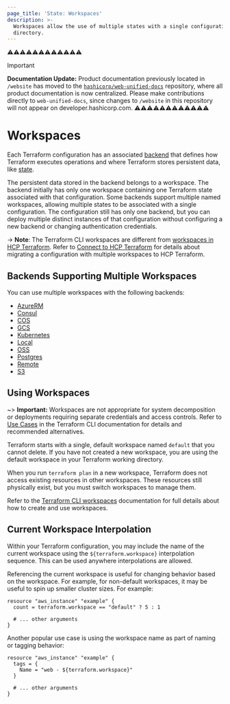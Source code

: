 ```yaml
---
page_title: 'State: Workspaces'
description: >-
  Workspaces allow the use of multiple states with a single configuration
  directory.
---
```


⚠️⚠️⚠️⚠️⚠️⚠️⚠️⚠️⚠️⚠️⚠️⚠️
> [!IMPORTANT]  
> **Documentation Update:** Product documentation previously located in `/website` has moved to the [`hashicorp/web-unified-docs`](https://github.com/hashicorp/web-unified-docs) repository, where all product documentation is now centralized. Please make contributions directly to `web-unified-docs`, since changes to `/website` in this repository will not appear on developer.hashicorp.com.
⚠️⚠️⚠️⚠️⚠️⚠️⚠️⚠️⚠️⚠️⚠️⚠️


# Workspaces

Each Terraform configuration has an associated [backend](/terraform/language/backend) that defines how Terraform executes operations and where Terraform stores persistent data, like [state](/terraform/language/state/purpose).

The persistent data stored in the backend belongs to a workspace. The backend initially has only one workspace containing one Terraform state associated with that configuration. Some backends support multiple named workspaces, allowing multiple states to be associated with a single configuration. The configuration still has only one backend, but you can deploy multiple distinct instances of that configuration without configuring a new backend or changing authentication
credentials.

-> **Note**: The Terraform CLI workspaces are different from [workspaces in HCP Terraform](/terraform/cloud-docs/workspaces). Refer to [Connect to HCP Terraform](/terraform/cli/cloud/settings) for details about migrating a configuration with multiple workspaces to HCP Terraform.

## Backends Supporting Multiple Workspaces

You can use multiple workspaces with the following backends:

- [AzureRM](/terraform/language/backend/azurerm)
- [Consul](/terraform/language/backend/consul)
- [COS](/terraform/language/backend/cos)
- [GCS](/terraform/language/backend/gcs)
- [Kubernetes](/terraform/language/backend/kubernetes)
- [Local](/terraform/language/backend/local)
- [OSS](/terraform/language/backend/oss)
- [Postgres](/terraform/language/backend/pg)
- [Remote](/terraform/language/backend/remote)
- [S3](/terraform/language/backend/s3)


## Using Workspaces

~> **Important:** Workspaces are not appropriate for system decomposition or deployments requiring separate credentials and access controls. Refer to [Use Cases](/terraform/cli/workspaces#use-cases) in the Terraform CLI documentation for details and recommended alternatives.

Terraform starts with a single, default workspace named `default` that you cannot delete. If you have not created a new workspace, you are using the default workspace in your Terraform working directory.

When you run `terraform plan` in a new workspace, Terraform does not access existing resources in other workspaces. These resources still physically exist, but you must switch workspaces to manage them.

Refer to the [Terraform CLI workspaces](/terraform/cli/workspaces) documentation for full details about how to create and use workspaces.


## Current Workspace Interpolation

Within your Terraform configuration, you may include the name of the current
workspace using the `${terraform.workspace}` interpolation sequence. This can
be used anywhere interpolations are allowed.

Referencing the current workspace is useful for changing behavior based
on the workspace. For example, for non-default workspaces, it may be useful
to spin up smaller cluster sizes. For example:

```hcl
resource "aws_instance" "example" {
  count = terraform.workspace == "default" ? 5 : 1

  # ... other arguments
}
```

Another popular use case is using the workspace name as part of naming or
tagging behavior:

```hcl
resource "aws_instance" "example" {
  tags = {
    Name = "web - ${terraform.workspace}"
  }

  # ... other arguments
}
```
